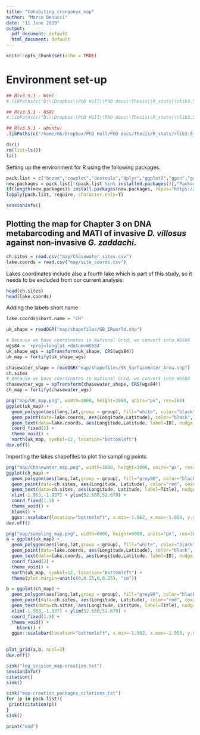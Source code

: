 ```yaml
---
title: "Cohabiting_crangonyx_map"
author: "Marco Benucci"
date: "11 June 2019"
output: 
  pdf_document: default
  html_document: default
---
```


```r
knitr::opts_chunk$set(echo = TRUE)
```

# Environment set-up

```r
## R(v3.5.1 - Win)
#.libPaths(c("D:\\Dropbox\\PhD Hull\\PhD docs\\Thesis\\R_stats\\rlib3.5_win", .libPaths("D:\\Dropbox\\PhD Hull\\PhD docs\\Thesis\\R_stats\\rlib3.5_win")))

## R(v3.5.1 - OSX)
#.libPaths(c("D:\\Dropbox\\PhD Hull\\PhD docs\\Thesis\\R_stats\\rlib3.5_osx", .libPaths("D:\\Dropbox\\PhD Hull\\PhD docs\\Thesis\\R_stats\\rlib3.5_osx")))

## R(v3.5.1 - ubuntu)
.libPaths(c("/home/mb/Dropbox/PhD Hull/PhD docs/Thesis/R_stats/rlib3.5_unix", .libPaths("/home/mb/Dropbox/PhD\ Hull/PhD\ docs/Thesis/R_stats/rlib3.5_unix")))
```

```r
dir()
rm(list=ls())
ls()
```

Setting up the environment for R using the following packages.

```r
pack.list = c("broom","cowplot","devtools","dplyr","ggplot2","ggsn","gridExtra","leaflet","maps","maptools","mapview","raster","RColorBrewer","rgdal","rgeos","rworldmap","tmap")
new.packages = pack.list[!(pack.list %in% installed.packages()[,"Package"])]
if(length(new.packages)) install.packages(new.packages, repos="https://cran.rstudio.com")
lapply(pack.list, require, character.only=T)
```

```r
sessionInfo()
```

## Plotting the map for Chapter 3 on DNA metabarcoding and MATI of invasive _D. villosus_ against non-invasive _G. zaddachi_.

```r
ch.sites = read.csv("map/Chasewater_sites.csv")
lake.coords = read.csv("map/site_coords.csv")
```

Lakes coordinates include also a fourth lake which is part of this study, so it needs to be excluded from our current analysis.

```r
head(ch.sites)
head(lake.coords)
```

Adding the labels short name

```r
lake.coords$short.name = "CH"
```

```r
uk_shape = readOGR("map/shapefiles/GB_IRworld.shp")

# Because we have coordinates in National Grid, we convert into WGS84
wgs84 = '+proj=longlat +datum=WGS84'
uk_shape_wgs = spTransform(uk_shape, CRS(wgs84))
uk_map = fortify(uk_shape_wgs)

chasewater_shape = readOGR("map/shapefiles/SK_SurfaceWater_Area.shp")
ch.sites
# Because we have coordinates in National Grid, we convert into WGS84
chasewater_wgs = spTransform(chasewater_shape, CRS(wgs84))
ch_map = fortify(chasewater_wgs)
```

```r
png("map/UK_map.png", width=3000, height=3000, units="px", res=300)
ggplot(uk_map) +
  geom_polygon(aes(long,lat,group = group), fill="white", color="black") +
  geom_point(data=lake.coords, aes(Longitude,Latitude), color="black", cex=3) +
  geom_text(data=lake.coords, aes(Longitude,Latitude, label=ID), nudge_x=0.6, nudge_y=-0.2, cex=4) +
  coord_fixed(2) +
  theme_void() +
  north(uk_map, symbol=12, location="bottomleft")
dev.off()
```

Importing the lakes shapefiles to plot the sampling points

```r
png("map/Chasewater_map.png", width=3000, height=3000, units="px", res=300)
ggplot(ch_map) +
  geom_polygon(aes(long,lat,group = group), fill="grey90", color="black") +
  geom_point(data=ch.sites, aes(Longitude, Latitude), color="red", cex=3) +
  geom_text(data=ch.sites, aes(Longitude, Latitude, label=Title), nudge_x=0.0007, nudge_y=-0.0001, cex=4) +
  xlim(-1.963,-1.937) + ylim(52.660,52.679) +
  coord_fixed(1.5) +
  theme_void() +
  blank() +
  ggsn::scalebar(location="bottomleft", x.min=-1.962, x.max=-1.958, y.min=52.6625, y.max=52.665, dist=300, dist_unit="m", st.dist=0.2, height=0.15, transform=T)
dev.off()
```
```r
png("map/sampling_map.png", width=6000, height=6000, units="px", res=300)
a = ggplot(uk_map) +
  geom_polygon(aes(long,lat,group = group), fill="white", color="black") +
  geom_point(data=lake.coords, aes(Longitude,Latitude), color="black", cex=6) +
  geom_text(data=lake.coords, aes(Longitude,Latitude, label=ID), nudge_x=0.6, nudge_y=-0.2, cex=7) +
  coord_fixed(2) +
  theme_void() +
  north(uk_map, symbol=12, location="bottomleft") +
  theme(plot.margin=unit(c(0,0.25,0,0.25), "cm"))

b = ggplot(ch_map) +
  geom_polygon(aes(long,lat,group = group), fill="grey90", color="black") +
  geom_point(data=ch.sites, aes(Longitude, Latitude), color="red", cex=6) +
  geom_text(data=ch.sites, aes(Longitude, Latitude, label=Title), nudge_x=0.0015, nudge_y=-0.0001, cex=7) +
  xlim(-1.963,-1.937) + ylim(52.660,52.679) +
  coord_fixed(1.5) +
  theme_void() +
    blank() +
  ggsn::scalebar(location="bottomleft", x.min=-1.962, x.max=-1.958, y.min=52.6625, y.max=52.665, dist=300, dist_unit="m", st.dist=0.2, height=0.15, transform=T)
  

plot_grid(a,b, ncol=2)
dev.off()
```

```r
sink("log_session_map-creation.txt")
sessionInfo()
citation()
sink()
```

```r
sink("map-creation_packages_citations.txt")
for (p in pack.list){
 print(citation(p))
}
sink()
```

```r
print("end")
```